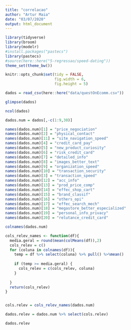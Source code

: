 ```yaml
---
title: "correlacao"
author: "Artur Maia"
date: "03/07/2020"
output: html_document
---
```



```r
library(tidyverse)
library(broom)
library(modelr)
#install.packages("pastecs")
library(pastecs)
#source(here::here("5-regressao/speed-dating"))
theme_set(theme_bw())

knitr::opts_chunk$set(tidy = FALSE,
                      fig.width = 6,
                      fig.height = 5)

```

```r
dados = read_csv(here::here("data/questOnEcomm.csv"))

glimpse(dados)
```


```r

ncol(dados)

dados.num = dados[,-c(1:9,30)]

names(dados.num)[1] = "price_negociation"
names(dados.num)[2] = "physical_contact"
names(dados.num)[11] = "site_navigation_speed"
names(dados.num)[4] = "credit_card_pay"
names(dados.num)[5] = "new_product_curiosity"
names(dados.num)[6] = "risk_credit_card"
names(dados.num)[7] = "detailed_info"
names(dados.num)[8] = "images_better_text"
names(dados.num)[9] = "organization_speed"
names(dados.num)[10] = "transaction_security"
names(dados.num)[3] = "transaction_speed"
names(dados.num)[12] = "acc_info"
names(dados.num)[13] = "prod_price_comp"
names(dados.num)[14] = "effec_shop_cart"
names(dados.num)[15] = "brand_classif"
names(dados.num)[16] = "others_opi"
names(dados.num)[17] = "effec_search_mech"
names(dados.num)[18] = "megastore_better_especialized"
names(dados.num)[19] = "personal_info_privacy"
names(dados.num)[20] = "relutance_credit_card"

colnames(dados.num)

```


```r

cols_relev_names <- function(df){
  media.geral = round(mean(colMeans(df)),2)
  cols_relev = c()
  for (coluna in colnames(df)){
    temp = df %>% select(coluna) %>% pull() %>%mean()
      
    if (temp >= media.geral) {
      cols_relev = c(cols_relev, coluna)
    }
  
  }
  return(cols_relev)
}


cols.relev = cols_relev_names(dados.num)

dados.relev = dados.num %>% select(cols.relev)

dados.relev

```